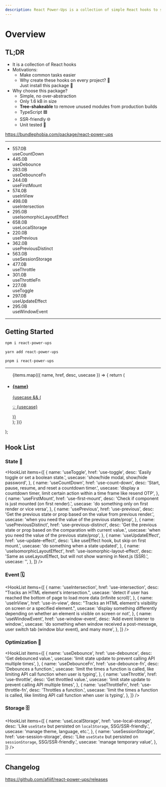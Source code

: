 ```yaml
---
description: React Power-Ups is a collection of simple React hooks to speed-up your React app development.
---
```



# Overview

## TL;DR

<ul className="text-xl pb-4 [&>li]:pb-3 [&>li>ul]:text-lg">
  <li>It is a collection of React hooks</li>
  <li>
    Motivations:
    <ul>
      <li>Make common tasks easier</li>
      <li className="italic">
        Why create these hooks on every project? 🐌
        <br />
        Just install this package 🚀
      </li>
    </ul>
  </li>
  <li>
    Why choose this package?
    <ul>
      <li>Simple, no over-abstraction</li>
      <li>Only 1.6 kB in size</li>
      <li>
        <strong>Tree-shakeable</strong> to remove unused modules from production builds
      </li>
      <li>TypeScript 🟦</li>
      <li>SSR-friendly 🌐</li>
      <li>Unit tested 🧪</li>
    </ul>
  </li>
</ul>

<section className="shadow-md border border-solid border-[--ifm-color-gray-200] rounded-lg overflow-hidden">

<div className="px-4 py-2.5 bg-[--ifm-color-emphasis-100]">
  <a
    href="https://bundlephobia.com/package/react-power-ups"
    target="_blank"
    rel="noopener noreferrer"
  >
    https://bundlephobia.com/package/react-power-ups
  </a>
</div>

<hr className="my-0" />

<ul className="list-none bundle-size px-4 py-2.5">
  <li>
    <span>
      557.0<span>B</span>
    </span>
    <div>useCountDown</div>
  </li>
  <li>
    <span>
      445.0<span>B</span>
    </span>
    <div>useDebounce</div>
  </li>
  <li>
    <span>
      283.0<span>B</span>
    </span>
    <div>useDebounceFn</div>
  </li>
  <li>
    <span>
      244.0<span>B</span>
    </span>
    <div>useFirstMount</div>
  </li>
  <li>
    <span>
      574.0<span>B</span>
    </span>
    <div>useInView</div>
  </li>
  <li>
    <span>
      498.0<span>B</span>
    </span>
    <div>useIntersection</div>
  </li>
  <li>
    <span>
      295.0<span>B</span>
    </span>
    <div>useIsomorphicLayoutEffect</div>
  </li>
  <li>
    <span>
      658.0<span>B</span>
    </span>
    <div>useLocalStorage</div>
  </li>
  <li>
    <span>
      220.0<span>B</span>
    </span>
    <div>usePrevious</div>
  </li>
  <li>
    <span>
      362.0<span>B</span>
    </span>
    <div>usePreviousDistinct</div>
  </li>
  <li>
    <span>
      563.0<span>B</span>
    </span>
    <div>useSessionStorage</div>
  </li>
  <li>
    <span>
      477.0<span>B</span>
    </span>
    <div>useThrottle</div>
  </li>
  <li>
    <span>
      301.0<span>B</span>
    </span>
    <div>useThrottleFn</div>
  </li>
  <li>
    <span>
      227.0<span>B</span>
    </span>
    <div>useToggle</div>
  </li>
  <li>
    <span>
      297.0<span>B</span>
    </span>
    <div>useUpdateEffect</div>
  </li>
  <li>
    <span>
      295.0<span>B</span>
    </span>
    <div>useWindowEvent</div>
  </li>
</ul>

</section>

<hr className="custom-hr" />

## Getting Started

<Tabs>
<TabItem value="npm" label="npm">

```bash
npm i react-power-ups
```

</TabItem>
<TabItem value="yarn" label="yarn" default>

```bash
yarn add react-power-ups
```

</TabItem>
<TabItem value="pnpm" label="pnpm">

```bash
pnpm i react-power-ups
```

</TabItem>
</Tabs>

<hr className="custom-hr" />

  <ul className="list-none pl-0">
    {items.map(({ name, href, desc, usecase }) => {
      return (
        <li key={name} className="mb-5">
          <a
            href={`/docs/${href}`}
            className="block hover:no-underline shadow-md border border-solid border-[--ifm-color-gray-200] rounded-lg hover:border-[--ifm-color-primary] relative left-0 hover:left-3 transition-all overflow-hidden group"
          >
            <h4 className="p-4 pb-0 mb-1 text-lg text-[--ifm-color-primary-darker]">{name}</h4>
            <div
              className="px-4 pb-3 text-[--ifm-font-color-base]"
              dangerouslySetInnerHTML={{ __html: desc }}
            />
            {usecase && (
              <p className="mb-0 px-4 py-2 text-[--ifm-color-gray-700] bg-[--ifm-color-gray-100] text-sm group-hover:bg-[--ifm-color-primary] group-hover:text-[--ifm-color-secondary] dark:group-hover:text-[--ifm-color-gray-800]">
                💡 {usecase}
              </p>
            )}
          </a>
        </li>
      );
    })}
  </ul>
);

## Hook List

[img-demo]: https://img.shields.io/badge/demo-%20%20%20%F0%9F%9A%80-green.svg

### State 🚥

<HookList
  items={[
    {
      name: 'useToggle',
      href: 'use-toggle',
      desc: 'Easily toggle or set a boolean state.',
      usecase: 'show/hide modal, show/hide password',
    },
    {
      name: 'useCountDown',
      href: 'use-count-down',
      desc: 'Start, pause, resume, and reset a countdown timer.',
      usecase:
        'display a countdown timer, limit certain action within a time frame like resend OTP',
    },
    {
      name: 'useFirstMount',
      href: 'use-first-mount',
      desc: 'Check if component is just mounted (on first render).',
      usecase: 'do something only on first render or vice versa',
    },
    {
      name: 'usePrevious',
      href: 'use-previous',
      desc: 'Get the previous state or prop based on the value from previous render.',
      usecase: 'when you need the value of the previous state/prop',
    },
    {
      name: 'usePreviousDistinct',
      href: 'use-previous-distinct',
      desc: 'Get the previous state or prop based on the comparation with current value.',
      usecase: 'when you need the value of the previous state/prop',
    },
    {
      name: 'useUpdateEffect',
      href: 'use-update-effect',
      desc: 'Like useEffect hook, but skip on first mount.',
      usecase: 'do something when a state updated',
    },
    {
      name: 'useIsomorphicLayoutEffect',
      href: 'use-isomorphic-layout-effect',
      desc: 'Same as useLayoutEffect, but will not show warning in Next.js (SSR).',
      usecase: '',
    },
  ]}
/>

### Event 🗓

<HookList
  items={[
    {
      name: 'useIntersection',
      href: 'use-intersection',
      desc: "Tracks an HTML element's intersection.",
      usecase: 'detect if user has reached the bottom of page to load more data (infinite scroll)',
    },
    {
      name: 'useInView',
      href: 'use-in-view',
      desc: "Tracks an HTML element's visibility on screen or a specified element.",
      usecase:
        'display something differently depending on whether an element is visible on screen or not',
    },
    {
      name: 'useWindowEvent',
      href: 'use-window-event',
      desc: 'Add event listener to window.',
      usecase:
        'do something when window received a post-message, user switch tab (window blur event), and many more',
    },
  ]}
/>

### Optimization 🚀

<HookList
  items={[
    {
      name: 'useDebounce',
      href: 'use-debounce',
      desc: 'Get debounced value.',
      usecase: 'limit state update to prevent calling API multiple times',
    },
    {
      name: 'useDebounceFn',
      href: 'use-debounce-fn',
      desc: 'Debounces a function.',
      usecase:
        'limit the times a function is called, like limiting API call function when user is typing',
    },
    {
      name: 'useThrottle',
      href: 'use-throttle',
      desc: 'Get throttled value.',
      usecase: 'limit state update to prevent calling API multiple times',
    },
    {
      name: 'useThrottleFn',
      href: 'use-throttle-fn',
      desc: 'Throttles a function.',
      usecase:
        'limit the times a function is called, like limiting API call function when user is typing',
    },
  ]}
/>

### Storage 🗄

<HookList
  items={[
    {
      name: 'useLocalStorage',
      href: 'use-local-storage',
      desc: 'Like <code>useState</code> but persisted on <code>localStorage</code>, SSG/SSR-friendly.',
      usecase: 'manage theme, language, etc.',
    },
    {
      name: 'useSessionStorage',
      href: 'use-session-storage',
      desc: 'Like <code>useState</code> but persisted on <code>sessionStorage</code>, SSG/SSR-friendly.',
      usecase: 'manage temporary value',
    },
  ]}
/>

<hr className="custom-hr" />

## Changelog

https://github.com/afiiif/react-power-ups/releases
